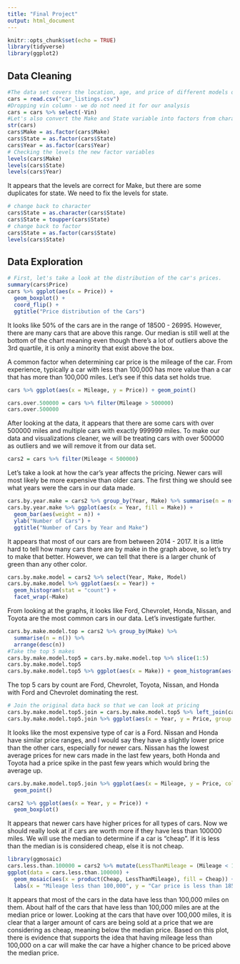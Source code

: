 ```yaml
---
title: "Final Project"
output: html_document
---
```


```r
knitr::opts_chunk$set(echo = TRUE)
library(tidyverse)
library(ggplot2)
```

## Data Cleaning
```r
#The data set covers the location, age, and price of different models of cars for sale on the market. Our main investigation is determining what type of features determine a used car's price.
cars = read.csv("car_listings.csv")
#Dropping vin column - we do not need it for our analysis
cars = cars %>% select(-Vin)
#Let's also convert the Make and State variable into factors from characters
str(cars)
cars$Make = as.factor(cars$Make)
cars$State = as.factor(cars$State)
cars$Year = as.factor(cars$Year)
# Checking the levels the new factor variables
levels(cars$Make)
levels(cars$State)
levels(cars$Year)
```

It appears that the levels are correct for Make, but there are some duplicates for state. We need to fix the levels for state.

```r
# change back to character
cars$State = as.character(cars$State)
cars$State = toupper(cars$State)
# change back to factor
cars$State = as.factor(cars$State)
levels(cars$State)
```

## Data Exploration

```r
# First, let's take a look at the distribution of the car's prices.
summary(cars$Price)
cars %>% ggplot(aes(x = Price)) + 
  geom_boxplot() +
  coord_flip() + 
  ggtitle("Price distribution of the Cars")
```

It looks like 50% of the cars are in the range of 18500 - 26995. However, there are many cars that are above this range. Our median is still well at the bottom of the chart meaning even though there's a lot of outliers above the 3rd quartile, it is only a minority that exist above the box.

A common factor when determining car price is the mileage of the car. From experience, typically a car with less than 100,000 has more value than a car that has more than 100,000 miles. Let's see if this data set holds true.

```r
cars %>% ggplot(aes(x = Mileage, y = Price)) + geom_point()
```

```r
cars.over.500000 = cars %>% filter(Mileage > 500000)
cars.over.500000
```

After looking at the data, it appears that there are some cars with over 500000 miles and multiple cars with exactly 999999 miles. To make our data and visualizations cleaner, we will be treating cars with over 500000 as outliers and we will remove it from our data set.

```r
cars2 = cars %>% filter(Mileage < 500000)
```


Let's take a look at how the car's year affects the pricing. Newer cars will most likely be  more expensive than older cars. The first thing we should see what years were the cars in our data made.

```r
cars.by.year.make = cars2 %>% group_by(Year, Make) %>% summarise(n = n())
cars.by.year.make %>% ggplot(aes(x = Year, fill = Make)) + 
  geom_bar(aes(weight = n)) + 
  ylab("Number of Cars") + 
  ggtitle("Number of Cars by Year and Make")
```

It appears that most of our cars are from between 2014 - 2017. It is a little hard to tell how many cars there are by make in the graph above, so let's try to make that better. However, we can tell that there is a larger chunk of green than any other color.

```r
cars.by.make.model = cars2 %>% select(Year, Make, Model)
cars.by.make.model %>% ggplot(aes(x = Year)) + 
  geom_histogram(stat = "count") +
  facet_wrap(~Make)
```

From looking at the graphs, it looks like Ford, Chevrolet, Honda, Nissan, and Toyota are the most common cars in our data. Let's investigate further.

```r
cars.by.make.model.top = cars2 %>% group_by(Make) %>% 
  summarise(n = n()) %>% 
  arrange(desc(n))
#Take the top 5 makes
cars.by.make.model.top5 = cars.by.make.model.top %>% slice(1:5)
cars.by.make.model.top5
cars.by.make.model.top5 %>% ggplot(aes(x = Make)) + geom_histogram(aes(weight = n), stat = "count", fill = "lightblue")
```

The top 5 cars by count are Ford, Chevrolet, Toyota, Nissan, and Honda with Ford and Chevrolet dominating the rest.

```r
# Join the original data back so that we can look at pricing
cars.by.make.model.top5.join = cars.by.make.model.top5 %>% left_join(cars2, by = "Make")
cars.by.make.model.top5.join %>% ggplot(aes(x = Year, y = Price, group = Make, col = Make)) + geom_line() + facet_grid(~Make)
```

It looks like the most expensive type of car is a Ford. Nissan and Honda have similar price ranges, and I would say they have a slightly lower price than the other cars, especially for newer cars. Nissan has the lowest average prices for new cars made in the last few years, both Honda and Toyota had a price spike in the past few years which would bring the average up.

```r
cars.by.make.model.top5.join %>% ggplot(aes(x = Mileage, y = Price, color = Make)) +
  geom_point()
```

```r
cars2 %>% ggplot(aes(x = Year, y = Price)) + 
  geom_boxplot()
```

It appears that newer cars have higher prices for all types of cars. Now we should really look at if cars are worth more if they have less than 100000 miles. We will use the median to determine if a car is "cheap". If it is less than the median is is considered cheap, else it is not cheap.

```r
library(ggmosaic)
cars.less.than.100000 = cars2 %>% mutate(LessThanMileage = (Mileage < 100000), Cheap = (Price <= 18500))
ggplot(data = cars.less.than.100000) + 
  geom_mosaic(aes(x = product(Cheap, LessThanMileage), fill = Cheap)) + 
  labs(x = "Mileage less than 100,000", y = "Car price is less than 18500", title = "Does Lower Mileage Make a Car Cheaper")
```

It appears that most of the cars in the data have less than 100,000 miles on them. About half of the cars that have less than 100,000 miles are at the median price or lower. Looking at the cars that have over 100,000 miles, it is clear that a larger amount of cars are being sold at a price that we are considering as cheap, meaning below the median price. Based on this plot, there is evidence that supports the idea that having mileage less than 100,000 on a car will make the car have a higher chance to be priced above the median price.